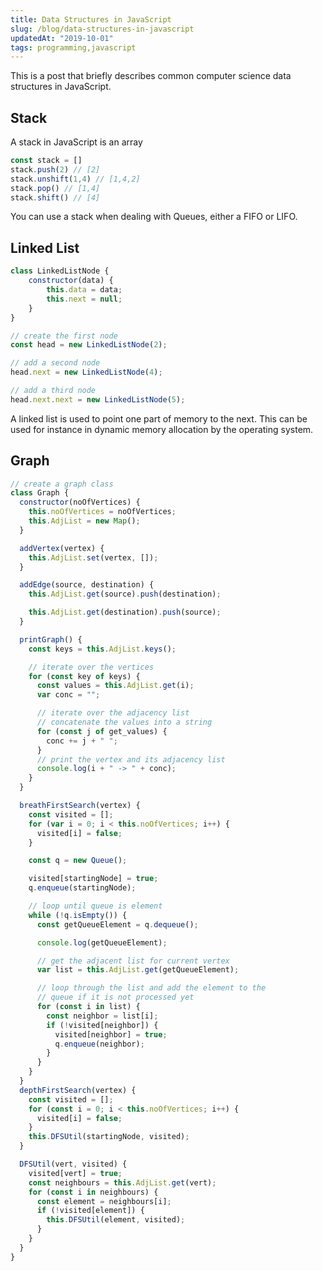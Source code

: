 ```yaml
---
title: Data Structures in JavaScript
slug: /blog/data-structures-in-javascript
updatedAt: "2019-10-01"
tags: programming,javascript
---
```


This is a post that briefly describes common computer science data structures
in JavaScript.

## Stack

A stack in JavaScript is an array

```js
const stack = []
stack.push(2) // [2]
stack.unshift(1,4) // [1,4,2]
stack.pop() // [1,4]
stack.shift() // [4]
```

You can use a stack when dealing with Queues, either a FIFO or LIFO.

## Linked List

```js
class LinkedListNode {
    constructor(data) {
        this.data = data;
        this.next = null;
    }
}

// create the first node
const head = new LinkedListNode(2);

// add a second node
head.next = new LinkedListNode(4);

// add a third node
head.next.next = new LinkedListNode(5);
```

A linked list is used to point one part of memory to the next. This can be
used for instance in dynamic memory allocation by the operating system.

## Graph

```js
// create a graph class
class Graph {
  constructor(noOfVertices) {
    this.noOfVertices = noOfVertices;
    this.AdjList = new Map();
  }

  addVertex(vertex) {
    this.AdjList.set(vertex, []);
  }

  addEdge(source, destination) {
    this.AdjList.get(source).push(destination);

    this.AdjList.get(destination).push(source);
  } 

  printGraph() {
    const keys = this.AdjList.keys();

    // iterate over the vertices
    for (const key of keys) {
      const values = this.AdjList.get(i);
      var conc = "";

      // iterate over the adjacency list
      // concatenate the values into a string
      for (const j of get_values) {
        conc += j + " ";
      }
      // print the vertex and its adjacency list
      console.log(i + " -> " + conc);
    }
  } 

  breathFirstSearch(vertex) {
    const visited = [];
    for (var i = 0; i < this.noOfVertices; i++) {
      visited[i] = false;
    }

    const q = new Queue();

    visited[startingNode] = true;
    q.enqueue(startingNode);

    // loop until queue is element
    while (!q.isEmpty()) {
      const getQueueElement = q.dequeue();

      console.log(getQueueElement);

      // get the adjacent list for current vertex
      var list = this.AdjList.get(getQueueElement);

      // loop through the list and add the element to the
      // queue if it is not processed yet
      for (const i in list) {
        const neighbor = list[i];
        if (!visited[neighbor]) {
          visited[neighbor] = true;
          q.enqueue(neighbor);
        }
      }
    }
  } 
  depthFirstSearch(vertex) {
    const visited = [];
    for (const i = 0; i < this.noOfVertices; i++) {
      visited[i] = false;
    }
    this.DFSUtil(startingNode, visited);
  }

  DFSUtil(vert, visited) {
    visited[vert] = true;
    const neighbours = this.AdjList.get(vert);
    for (const i in neighbours) {
      const element = neighbours[i];
      if (!visited[element]) {
        this.DFSUtil(element, visited);
      }
    }
  } 
}
```
